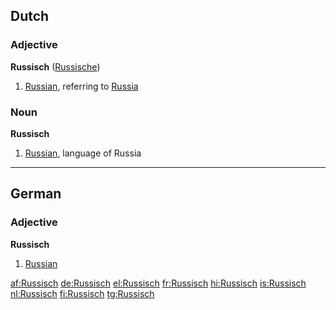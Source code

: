 ==Dutch==

===Adjective===
'''Russisch''' ([[Russische]])

# [[Russian]], referring to [[Russia]]

===Noun===
'''Russisch''' {{n}}

# [[Russian]], language of Russia

----

==German==

===Adjective===
'''Russisch'''

# [[Russian]]
[[af:Russisch]]
[[de:Russisch]]
[[el:Russisch]]
[[fr:Russisch]]
[[hi:Russisch]]
[[is:Russisch]]
[[nl:Russisch]]
[[fi:Russisch]]
[[tg:Russisch]]
